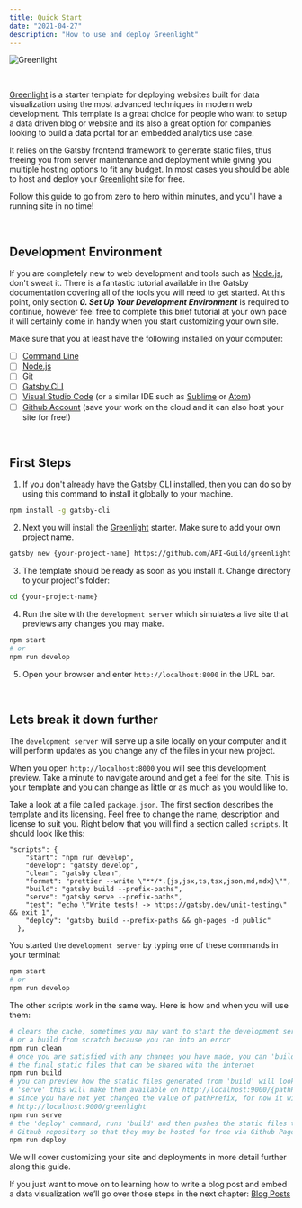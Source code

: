 ```yaml
---
title: Quick Start
date: "2021-04-27"
description: "How to use and deploy Greenlight"
---
```


![Greenlight](./greenlight-sideways.png)

<br/>

[Greenlight](/) is a starter template for deploying websites 
built for data visualization using the most advanced techniques in modern web development.
This template is a great choice for people who want to setup a data driven blog or website and its 
also a great option for companies looking to build a data portal for an embedded analytics use case.
 
It relies on the <Ext to="https://www.gatsbyjs.com/" color="has-text-gatsby">Gatsby</Ext>
frontend framework to generate static files, thus freeing you from server maintenance and deployment
while giving you multiple hosting options to fit any budget. In most cases you should be able to host
and deploy your [Greenlight](/) site for free.

Follow this guide to go from zero to hero within minutes, and you'll have a running site in no time!

<br/>


## Development Environment

If you are completely new to web development and tools such as [Node.js](https://nodejs.dev/learn), don't sweat it. There is a fantastic tutorial 
available in the <Ext to="https://www.gatsbyjs.com/docs/tutorial/part-0/" color="has-text-gatsby">Gatsby documentation</Ext> 
covering all of the tools you will need to get started. At this point, only section _**0. Set Up Your Development Environment**_ 
is required to continue, however feel free to complete this brief tutorial at your own pace it will certainly come in handy when you
start customizing your own site. 

Make sure that you at least have the following installed on your computer:

- [ ] [Command Line](https://www.gatsbyjs.com/docs/tutorial/part-0/#background-knowledge)
- [ ] [Node.js](https://nodejs.dev/learn)
- [ ] [Git](https://git-scm.com/)
- [ ] [Gatsby CLI](https://www.gatsbyjs.com/docs/reference/gatsby-cli/)
- [ ] [Visual Studio Code](https://code.visualstudio.com/) (or a similar IDE such as [Sublime](https://www.sublimetext.com/) or [Atom](https://atom.io/))
- [ ] [Github Account](https://github.com/) (save your work on the cloud and it can also host your site for free!)

<br/>

## First Steps

1. If you don't already have the [Gatsby CLI](https://www.gatsbyjs.com/docs/reference/gatsby-cli/) installed, 
then you can do so by using this command to install it globally to your machine.

```bash
npm install -g gatsby-cli
```

2. Next you will install the [Greenlight](/) starter. Make sure to add your own project name.

```bash
gatsby new {your-project-name} https://github.com/API-Guild/greenlight
```

3. The template should be ready as soon as you install it. Change directory to your project's folder:

```bash
cd {your-project-name}
```

4. Run the site with the `development server` which simulates a live site that previews any changes you may make.

```bash
npm start
# or
npm run develop
```

5. Open your browser and enter `http://localhost:8000` in the URL bar.

<br />

## Lets break it down further

The `development server` will serve up a site locally on your computer and it will perform updates as you change any of the files in
your new project.

When you open `http://localhost:8000` you will see this development preview. Take a minute to navigate around and get a feel for the site. 
This is your template and you can change as little or as much as you would like to. 

Take a look at a file called `package.json`. The first section describes the template and its licensing. Feel free to change the name, 
description and license to suit you. Right below that you will find a section called `scripts`. It should look like this:

```json{2,3,4,6,7,9}
"scripts": {
    "start": "npm run develop",
    "develop": "gatsby develop",
    "clean": "gatsby clean",
    "format": "prettier --write \"**/*.{js,jsx,ts,tsx,json,md,mdx}\"",
    "build": "gatsby build --prefix-paths",
    "serve": "gatsby serve --prefix-paths",
    "test": "echo \"Write tests! -> https://gatsby.dev/unit-testing\" && exit 1",
    "deploy": "gatsby build --prefix-paths && gh-pages -d public"
  },
```

You started the `development server` by typing one of these commands in your terminal:

```bash
npm start
# or
npm run develop
```

The other scripts work in the same way. Here is how and when you will use them:

```bash
# clears the cache, sometimes you may want to start the development server 
# or a build from scratch because you ran into an error
npm run clean
# once you are satisfied with any changes you have made, you can 'build'
# the final static files that can be shared with the internet
npm run build
# you can preview how the static files generated from 'build' will look by running 
# 'serve' this will make them available on http://localhost:9000/{pathPrefix}
# since you have not yet changed the value of pathPrefix, for now it will be
# http://localhost:9000/greenlight
npm run serve
# the 'deploy' command, runs 'build' and then pushes the static files to your
# Github repository so that they may be hosted for free via Github Pages
npm run deploy
```

We will cover customizing your site and deployments in more detail further along this guide.

If you just want to move on to learning how to write a blog post and embed a data visualization
we’ll go over those steps in the next chapter: [Blog Posts](/docs/blog-posts)
